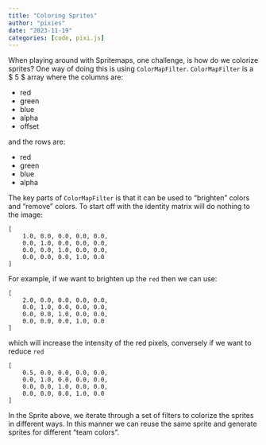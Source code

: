 ```yaml
---
title: "Coloring Sprites"
author: "pixies"
date: "2023-11-19"
categories: [code, pixi.js]
---
```



<script src="https://pixijs.download/release/pixi.js"></script>

<script>
let app = new PIXI.Application({ width: 128, height: 128 });

// create a new Sprite from an image path
const bunny = PIXI.Sprite.from('https://pixijs.com/assets/bunny.png');

// center the sprite's anchor point
bunny.anchor.set(0.5);

// move the sprite to the center of the screen
bunny.x = app.screen.width / 2;
bunny.y = app.screen.height / 2;

const filterMatrix = [[
    1.0, 0.0, 0.0, 0.0, 0.0,
    0.0, 1.0, 0.0, 0.0, 0.0,
    0.0, 0.0, 1.0, 0.0, 0.0,
    0.0, 0.0, 0.0, 1.0, 0.0],
  [
    2.0, -0.2, -0.2, 0.0, 0.0,
    0.1, 0.9, 0.0, 0.0, 0.0,
    0.1, 0.0, 0.9, 0.0, 0.0,
    0.0, 0.0, 0.0, 1.0, 0.0],
  [
    0.9, 0.1, 0.0, 0.0, 0.0,
    -0.2, 2.0, -0.2, 0.0, 0.0,
    0.0, 0.1, 0.9, 0.0, 0.0,
    0.0, 0.0, 0.0, 1.0, 0.0],
  [
    0.9, 0.0, 0.1, 0.0, 0.0,
    0.0, 0.9, 0.1, 0.0, 0.0,
    -0.2, -0.2, 2.0, 0.0, 0.0,
    0.0, 0.0, 0.0, 1.0, 0.0],
  [
    0.8, 0.4, 0.4, 0.0, 0.0,
    0.4, 0.8, 0.4, 0.0, 0.0,
    0.4, 0.4, 0.8, 0.0, 0.0,
    0.0, 0.0, 0.0, 1.0, 0.0]
]


const filter = new PIXI.ColorMatrixFilter();

app.stage.filters = [filter];

app.stage.on('pointertap', () =>
{
enabled = !enabled;
app.stage.filters = enabled ? [filter] : null;
});

app.stage.addChild(bunny);

document.getElementsByTagName("main")[0].appendChild(app.view);

var index = 0;

var seconds = 0;
app.ticker.add(delta => {
  seconds += (1 / 60) * delta;
  if(seconds >= 1.0 ){
    filter.matrix = filterMatrix[index];
    index = (index + 1) % filterMatrix.length;
    seconds = 0;
  }
});

</script>

When playing around with Spritemaps, one challenge, is how do we colorize sprites? One way of doing this is using `ColorMapFilter`. `ColorMapFilter` is a $ 5 \times 4 $ array
where the columns are:

* red
* green
* blue
* alpha
* offset

and the rows are:

* red
* green
* blue
* alpha

The key parts of `ColorMapFilter` is that it can be used to "brighten" colors and "remove" colors. To start off with the identity matrix will do nothing to the image:

```
[
    1.0, 0.0, 0.0, 0.0, 0.0,
    0.0, 1.0, 0.0, 0.0, 0.0,
    0.0, 0.0, 1.0, 0.0, 0.0,
    0.0, 0.0, 0.0, 1.0, 0.0
]
```

For example, if we want to brighten up the `red` then we can use:

```
[
    2.0, 0.0, 0.0, 0.0, 0.0,
    0.0, 1.0, 0.0, 0.0, 0.0,
    0.0, 0.0, 1.0, 0.0, 0.0,
    0.0, 0.0, 0.0, 1.0, 0.0
]
```

which will increase the intensity of the red pixels, conversely if we want to reduce `red`

```
[
    0.5, 0.0, 0.0, 0.0, 0.0,
    0.0, 1.0, 0.0, 0.0, 0.0,
    0.0, 0.0, 1.0, 0.0, 0.0,
    0.0, 0.0, 0.0, 1.0, 0.0
]
```

In the Sprite above, we iterate through a set of filters to colorize the sprites in different ways. In this manner we can reuse the same sprite and generate sprites for different "team colors". 